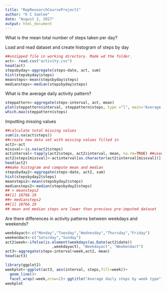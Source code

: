 ---
title: "RepResearchCourseProject1"
author: "K C Saelee"
date: "August 2, 2017"
output: html_document
---

What is  the mean total number of steps taken per day?

Load and read dataset and create histogram of steps by day
```{r, echo=TRUE}
##unzipped file in working directory. Made wd the folder. 
act<- read.csv("activity.csv")
head(act)
stepsbyday<-aggregate(steps~date, act, sum)
hist(stepsbyday$steps)
meansteps<-mean(stepsbyday$steps)
mediansteps<-median(stepsbyday$steps)
```


What is the average daily activity pattern?
```{r, echo=TRUE}
steppattern<-aggregate(steps~interval, act, mean)
plot(steppattern$interval, steppattern$steps, type ="l", main="Average daily activity pattern")
which.max(steppattern$steps)
```
Imputting missing values
```{r, echo=TRUE}
##calculate total missing values
sum(is.na(act$steps))
##create new data set with missing values filled in
act2<-act
missval<-is.na(act2$steps)
actinterval<-tapply(act2$steps, act2$interval, mean, na.rm=TRUE) ##used mean to fill
act2$steps[missval]<-actinterval[as.character(act2$interval[missval])]
head(act2)
##make histogram and compute mean and median
stepsbyday2<-aggregate(steps~date, act2, sum)
hist(stepsbyday2$steps)
meansteps2<-mean(stepsbyday2$steps)
mediansteps2<-median(stepsbyday2$steps)
## > meansteps2
##[1] 10766.19
##> mediansteps2
##[1] 10766.19
## mean and median steps are lower than previous pre-imputed dataset
```
Are there differences in activity patterns between weekdays and weekends?
```{r, echo=TRUE}
weekdayact<-c("Monday","Tuesday","Wednesday","Thursday","Friday")
weekendact<-c("Saturday","Sunday")
act2$week<-ifelse(is.element(weekdays(as.Date(act2$date))
                     ,weekdayact), "Weekdayact", "Weekendact")
act3<-aggregate(steps~interval+week,act2, mean)
head(act3)

library(ggplot2)
weekplot<-ggplot(act3, aes(interval, steps,fill=week))+
  geom_line()+
  facet_wrap(~week,nrow=2)+ ggtitle("Average daily steps by week type")
weekplot
```
